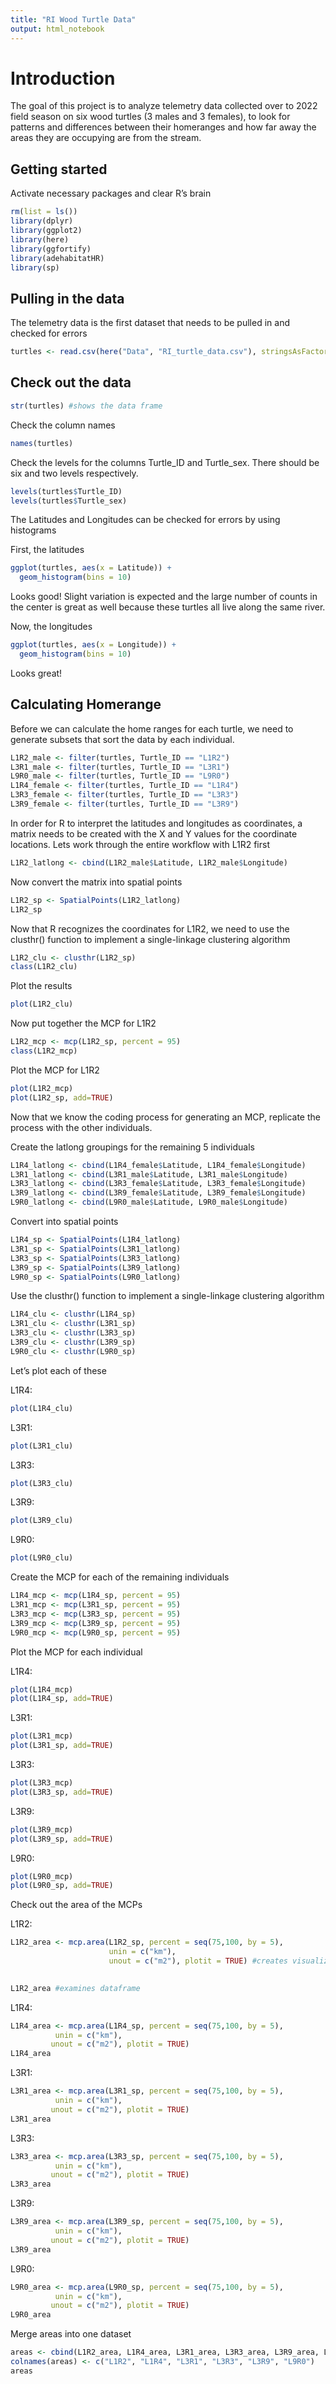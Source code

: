 ```yaml
---
title: "RI Wood Turtle Data"
output: html_notebook
---
```


# Introduction
The goal of this project is to analyze telemetry data collected over to 2022 field season on six wood turtles (3 males and 3 females), to look for patterns and differences between their homeranges and how far away the areas they are occupying are from the stream.

## Getting started
Activate necessary packages and clear R's brain
```r
rm(list = ls())
library(dplyr)
library(ggplot2)
library(here)
library(ggfortify)
library(adehabitatHR)
library(sp)
```

## Pulling in the data
The telemetry data is the first dataset that needs to be pulled in and checked for errors

```r
turtles <- read.csv(here("Data", "RI_turtle_data.csv"), stringsAsFactors = TRUE)
```

## Check out the data

```r
str(turtles) #shows the data frame
```

Check the column names

```r
names(turtles)
```

Check the levels for the columns Turtle_ID and Turtle_sex. There should be six and two levels respectively.

```r
levels(turtles$Turtle_ID)
levels(turtles$Turtle_sex)
```

The Latitudes and Longitudes can be checked for errors by using histograms

First, the latitudes

```r
ggplot(turtles, aes(x = Latitude)) +
  geom_histogram(bins = 10)
```
Looks good! Slight variation is expected and the large number of counts in the center is great as well because these turtles all live along the same river.

Now, the longitudes

```r
ggplot(turtles, aes(x = Longitude)) +
  geom_histogram(bins = 10)
```
Looks great!

## Calculating Homerange

Before we can calculate the home ranges for each turtle, we need to generate subsets that sort the data by each individual.

```r
L1R2_male <- filter(turtles, Turtle_ID == "L1R2")
L3R1_male <- filter(turtles, Turtle_ID == "L3R1")
L9R0_male <- filter(turtles, Turtle_ID == "L9R0")
L1R4_female <- filter(turtles, Turtle_ID == "L1R4")
L3R3_female <- filter(turtles, Turtle_ID == "L3R3")
L3R9_female <- filter(turtles, Turtle_ID == "L3R9")
```

In order for R to interpret the latitudes and longitudes as coordinates, a matrix needs to be created with the X and Y values for the coordinate locations. Lets work through the entire workflow with L1R2 first

```r
L1R2_latlong <- cbind(L1R2_male$Latitude, L1R2_male$Longitude)
```

Now convert the matrix into spatial points

```r
L1R2_sp <- SpatialPoints(L1R2_latlong)
L1R2_sp
```

Now that R recognizes the coordinates for L1R2, we need to use the clusthr() function to implement a single-linkage clustering algorithm 

```r
L1R2_clu <- clusthr(L1R2_sp)
class(L1R2_clu)
```

Plot the results
```r
plot(L1R2_clu)
```
Now put together the MCP for L1R2

```r
L1R2_mcp <- mcp(L1R2_sp, percent = 95)
class(L1R2_mcp)
```

Plot the MCP for L1R2
```r
plot(L1R2_mcp)
plot(L1R2_sp, add=TRUE)
```

Now that we know the coding process for generating an MCP, replicate the process with the other individuals. 

Create the latlong groupings for the remaining 5 individuals

```r
L1R4_latlong <- cbind(L1R4_female$Latitude, L1R4_female$Longitude)
L3R1_latlong <- cbind(L3R1_male$Latitude, L3R1_male$Longitude)
L3R3_latlong <- cbind(L3R3_female$Latitude, L3R3_female$Longitude)
L3R9_latlong <- cbind(L3R9_female$Latitude, L3R9_female$Longitude)
L9R0_latlong <- cbind(L9R0_male$Latitude, L9R0_male$Longitude)

```

Convert into spatial points

```r
L1R4_sp <- SpatialPoints(L1R4_latlong)
L3R1_sp <- SpatialPoints(L3R1_latlong)
L3R3_sp <- SpatialPoints(L3R3_latlong)
L3R9_sp <- SpatialPoints(L3R9_latlong)
L9R0_sp <- SpatialPoints(L9R0_latlong)
```

Use the clusthr() function to implement a single-linkage clustering algorithm

```r
L1R4_clu <- clusthr(L1R4_sp)
L3R1_clu <- clusthr(L3R1_sp)
L3R3_clu <- clusthr(L3R3_sp)
L3R9_clu <- clusthr(L3R9_sp)
L9R0_clu <- clusthr(L9R0_sp)

```

Let's plot each of these

L1R4:
```r
plot(L1R4_clu)
```

L3R1:
```r
plot(L3R1_clu)
```

L3R3:
```r
plot(L3R3_clu)
```

L3R9:
```r
plot(L3R9_clu)
```

L9R0:
```r
plot(L9R0_clu)
```

Create the MCP for each of the remaining individuals
```r
L1R4_mcp <- mcp(L1R4_sp, percent = 95)
L3R1_mcp <- mcp(L3R1_sp, percent = 95)
L3R3_mcp <- mcp(L3R3_sp, percent = 95)
L3R9_mcp <- mcp(L3R9_sp, percent = 95)
L9R0_mcp <- mcp(L9R0_sp, percent = 95)
```

Plot the MCP for each individual

L1R4:
```r
plot(L1R4_mcp)
plot(L1R4_sp, add=TRUE)
```

L3R1:
```r
plot(L3R1_mcp)
plot(L3R1_sp, add=TRUE)
```

L3R3:
```r
plot(L3R3_mcp)
plot(L3R3_sp, add=TRUE)
```

L3R9:
```r
plot(L3R9_mcp)
plot(L3R9_sp, add=TRUE)
```

L9R0:
```r
plot(L9R0_mcp)
plot(L9R0_sp, add=TRUE)
```

Check out the area of the MCPs

L1R2:
```r
L1R2_area <- mcp.area(L1R2_sp, percent = seq(75,100, by = 5),
                      unin = c("km"),
                      unout = c("m2"), plotit = TRUE) #creates visualization of home range expansion 75% to 100% in increments of 5%
          

L1R2_area #examines dataframe
```

L1R4:
```r
L1R4_area <- mcp.area(L1R4_sp, percent = seq(75,100, by = 5),
          unin = c("km"),
         unout = c("m2"), plotit = TRUE)
L1R4_area
```

L3R1:
```r
L3R1_area <- mcp.area(L3R1_sp, percent = seq(75,100, by = 5),
          unin = c("km"),
         unout = c("m2"), plotit = TRUE)
L3R1_area
```

L3R3:
```r
L3R3_area <- mcp.area(L3R3_sp, percent = seq(75,100, by = 5),
          unin = c("km"),
         unout = c("m2"), plotit = TRUE)
L3R3_area
```

L3R9:
```r
L3R9_area <- mcp.area(L3R9_sp, percent = seq(75,100, by = 5),
          unin = c("km"),
         unout = c("m2"), plotit = TRUE)
L3R9_area
```

L9R0:
```r
L9R0_area <- mcp.area(L9R0_sp, percent = seq(75,100, by = 5),
          unin = c("km"),
         unout = c("m2"), plotit = TRUE)
L9R0_area
```

Merge areas into one dataset

```r
areas <- cbind(L1R2_area, L1R4_area, L3R1_area, L3R3_area, L3R9_area, L9R0_area)
colnames(areas) <- c("L1R2", "L1R4", "L3R1", "L3R3", "L3R9", "L9R0") 
areas
```

